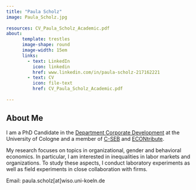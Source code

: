 ```yaml
---
title: "Paula Scholz"
image: Paula_Scholz.jpg
  
resources: CV_Paula_Scholz_Academic.pdf 
about: 
      template: trestles
      image-shape: round
      image-width: 15em
      links:
        - text: LinkedIn
          icon: linkedin
          href: www.linkedin.com/in/paula-scholz-217162221
        - text: CV
          icon: file-text
          href: CV_Paula_Scholz_Academic.pdf
    
---
```

:::{#pcc}
## About Me

I am a PhD Candidate in the <a href="https://cd.wiso.uni-koeln.de/en/team/personnel-economics-and-human-resource-management">Department Corporate Development</a>  at the University of Cologne and a member of <a href="https://c-seb.de/">C-SEB</a> and <a href="https://econtribute.de/">ECONtribute</a>. 

My research focuses on topics in organizational, gender and behavioral economics. In particular, I am interested in inequalities in labor markets and organizations. To study these aspects, I conduct laboratory experiments as well as field experiments in close collaboration with firms.

Email: paula.scholz[at]wiso.uni-koeln.de
:::
